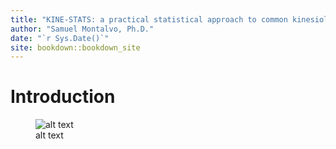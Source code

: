 ```yaml
--- 
title: "KINE-STATS: a practical statistical approach to common kinesiology research using R"
author: "Samuel Montalvo, Ph.D."
date: "`r Sys.Date()`"
site: bookdown::bookdown_site
---
```


# Introduction

![alt text](C:/Users/Samuel Montalvo\Desktop\Kine2.png)



